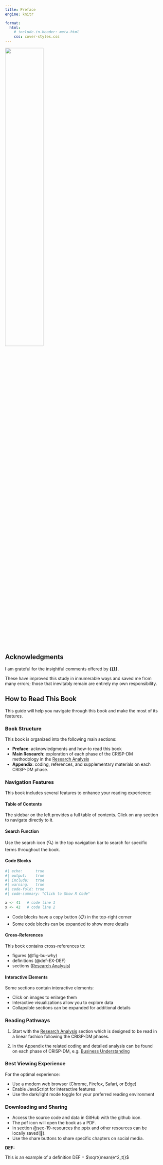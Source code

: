 ```yaml
---
title: Preface
engine: knitr

format:
  html:
    # include-in-header: meta.html
    css: cover-styles.css
---
```


::: {.cover-container}
![](images/pythia_logo_cover.png){width=50% fig-align="center" .cover-image}
:::


## Acknowledgments {.appendix .unnumbered}

I am grateful for the insightful comments offered by **{{<var mentor >}}**. 

These have improved this study in innumerable ways and saved me from many errors; those that inevitably remain are entirely my own responsibility.

## How to Read This Book

This guide will help you navigate through this book and make the most of its features.

### Book Structure

This book is organized into the following main sections:

- **Preface**: acknowledgments and how-to read this book
- **Main Research**: exploration of each phase of the CRISP-DM methodology in the [Research Analysis](nb/00_pythias_advice_rev.html) 
- **Appendix**: coding, references, and supplementary materials on each CRISP-DM phase.

### Navigation Features

This book includes several features to enhance your reading experience:

#### Table of Contents
The sidebar on the left provides a full table of contents. Click on any section to navigate directly to it.

#### Search Function
Use the search icon (🔍) in the top navigation bar to search for specific terms throughout the book.

#### Code Blocks

```r
#| echo:      true
#| output:    true
#| include:   true
#| warning:   true
#| code-fold: true
#| code-summary: "Click to Show R Code"

x <- 41   # code line 1
x <- 42   # code line 2
```


- Code blocks have a copy button (📋) in the top-right corner
- Some code blocks can be expanded to show more details
<!-- - You can also toggle between code and output views -->

#### Cross-References
This book contains cross-references to:

- figures (@fig-bu-why) 
- definitions (@def-EX-DEF)  
- sections ([Research Analysis](nb/00_pythias_advice_rev.html))

#### Interactive Elements
Some sections contain interactive elements:  

- Click on images to enlarge them  
- Interactive visualizations allow you to explore data  
- Collapsible sections can be expanded for additional details  

### Reading Pathways

1. Start with the [Research Analysis](nb/00_pythias_advice_rev.html) section which
is designed to be read in a linear fashion following the CRISP-DM phases. 

1. In the Appendix the related coding and detailed analysis can be found on each phase of CRISP-DM, e.g. [Business Understanding](nb/01_business_understanding_rev.html)

### Best Viewing Experience

For the optimal experience:  

- Use a modern web browser (Chrome, Firefox, Safari, or Edge)  
- Enable JavaScript for interactive features  
- Use the dark/light mode toggle for your preferred reading environment  

### Downloading and Sharing

- Access the source code and data in GitHub with the github icon. 
- The pdf icon will open the book as a PDF.
- In section @sec-19-resources the pptx and other resources can be locally saved(💾).
- Use the share buttons to share specific chapters on social media.

::: {#def-EX-DEF}
**DEF:**

This is an example of a definition
DEF = $\sqrt{mean(e^2_t)}$
:::
